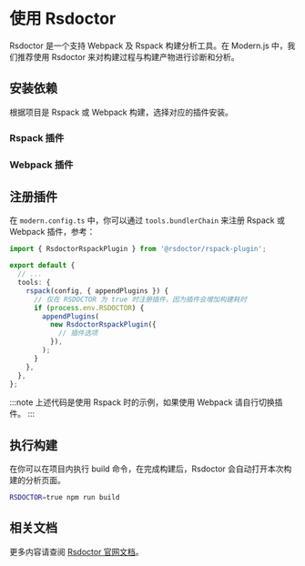 
# 使用 Rsdoctor

Rsdoctor 是一个支持 Webpack 及 Rspack 构建分析工具。在 Modern.js 中，我们推荐使用 Rsdoctor 来对构建过程与构建产物进行诊断和分析。

## 安装依赖

根据项目是 Rspack 或 Webpack 构建，选择对应的插件安装。

### Rspack 插件

<PackageManagerTabs command="add @rsdoctor/rspack-plugin -D" />

### Webpack 插件

<PackageManagerTabs command="add @rsdoctor/webpack-plugin -D" />

## 注册插件

在 `modern.config.ts` 中，你可以通过 `tools.bundlerChain` 来注册 Rspack 或 Webpack 插件，参考：

```ts title="modern.config.ts"
import { RsdoctorRspackPlugin } from '@rsdoctor/rspack-plugin';

export default {
  // ...
  tools: {
    rspack(config, { appendPlugins }) {
      // 仅在 RSDOCTOR 为 true 时注册插件，因为插件会增加构建耗时
      if (process.env.RSDOCTOR) {
        appendPlugins(
          new RsdoctorRspackPlugin({
            // 插件选项
          }),
        );
      }
    },
  },
};
```

:::note
上述代码是使用 Rspack 时的示例，如果使用 Webpack 请自行切换插件。
:::

## 执行构建

在你可以在项目内执行 build 命令，在完成构建后，Rsdoctor 会自动打开本次构建的分析页面。

```bash
RSDOCTOR=true npm run build
```

## 相关文档

更多内容请查阅 [Rsdoctor 官网文档](https://rsdoctor.dev/)。
